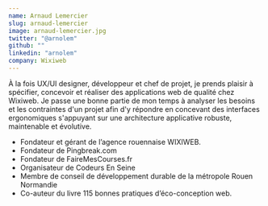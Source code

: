 ```yaml
---
name: Arnaud Lemercier
slug: arnaud-lemercier
image: arnaud-lemercier.jpg
twitter: "@arnolem"
github: ""
linkedin: "arnolem"
company: Wixiweb
---
```


À la fois UX/UI designer, développeur et chef de projet, je prends plaisir à spécifier, concevoir et réaliser des applications web de qualité chez Wixiweb. Je passe une bonne partie de mon temps à analyser les besoins et les contraintes d'un projet afin d'y répondre en concevant des interfaces ergonomiques s'appuyant sur une architecture applicative robuste, maintenable et évolutive.
 - Fondateur et gérant de l’agence rouennaise WIXIWEB.
 - Fondateur de Pingbreak.com
 - Fondateur de FaireMesCourses.fr
 - Organisateur de Codeurs En Seine
 - Membre de conseil de développement durable de la métropole Rouen Normandie
 - Co-auteur du livre 115 bonnes pratiques d’éco-conception web.

